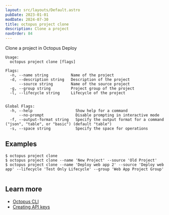 ```yaml
---
layout: src/layouts/Default.astro
pubDate: 2023-01-01
modDate: 2024-07-30
title: octopus project clone
description: Clone a project
navOrder: 84
---
```


Clone a project in Octopus Deploy

```
Usage:
  octopus project clone [flags]

Flags:
  -n, --name string          Name of the project
  -d, --description string   Description of the project
      --source string        Name of the source project
  -g, --group string         Project group of the project
  -l, --lifecycle string     Lifecycle of the project


Global Flags:
  -h, --help                   Show help for a command
      --no-prompt              Disable prompting in interactive mode
  -f, --output-format string   Specify the output format for a command ("json", "table", or "basic") (default "table")
  -s, --space string           Specify the space for operations

```

## Examples

<SamplesInstance />

```
$ octopus project clone
$ octopus project clone --name 'New Project' --source 'Old Project'
$ octopus project clone --name 'Deploy web app 2' --source 'Deploy web app' --lifecycle 'Test Only Lifecycle' --group 'Web App Project Group'


```

## Learn more

- [Octopus CLI](/docs/octopus-rest-api/cli)
- [Creating API keys](/docs/octopus-rest-api/how-to-create-an-api-key)